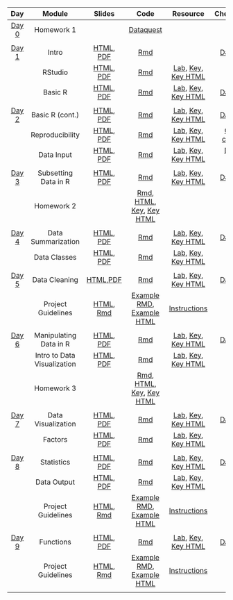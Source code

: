 | **Day**                                | **Module**                  | **Slides**                                                                                                                                                                                                                               | **Code**                                                                                                                                           | **Resource**                                                                                                                                                                                                                                                             | **Cheatsheets/Guides**                                                             |
| :------------------------------------: | :-------------------------: | :--------------------------------------------------------------------------------------------------------------------------------------------------------------------------------------------------------------------------------------: | :------------------------------------------------------------------------------------------------------------------------------------------------: | :----------------------------------------------------------------------------------------------------------------------------------------------------------------------------------------------------------------------------------------------------------------------: | :--------------------------------------------------------------------------------: |
| [Day 0](docs/module_details/day0.html) | Homework 1                  |                                                                                                                                                                                                                                          | [Dataquest](https://app.dataquest.io/login?target-url=%2Fm%2F499%2Fintroduction-to-programming-in-r)                                               |                                                                                                                                                                                                                                                                          |                                                                                    |
|                                        |                             |                                                                                                                                                                                                                                          |                                                                                                                                                    |                                                                                                                                                                                                                                                                          |                                                                                    |
| [Day 1](docs/module_details/day1.html) | Intro                       | [HTML](modules/Intro/Intro.html), [PDF](modules/Intro/Intro.pdf)                                                                                                                                                                         | [Rmd](modules/Intro/Intro.Rmd)                                                                                                                     |                                                                                                                                                                                                                                                                          | [Day 1 Cheatsheet](modules/cheatsheets/Day-1.pdf)                                  |
|                                        | RStudio                     | [HTML](modules/RStudio/RStudio.html), [PDF](modules/RStudio/RStudio.pdf)                                                                                                                                                                 | [Rmd](modules/RStudio/RStudio.Rmd)                                                                                                                 | [Lab](modules/RStudio/lab/RStudio_Lab.Rmd), [Key](modules/RStudio/lab/RStudio_Lab_Key.Rmd), [Key HTML](modules/RStudio/lab/RStudio_Lab_Key.html)                                                                                                                         |                                                                                    |
|                                        | Basic R                     | [HTML](modules/Basic_R/Basic_R.html), [PDF](modules/Basic_R/Basic_R.pdf)                                                                                                                                                                 | [Rmd](modules/Basic_R/Basic_R.Rmd)                                                                                                                 | [Lab](modules/Basic_R/lab/Basic_R_Lab.Rmd), [Key](modules/Basic_R/lab/Basic_R_Lab_Key.Rmd), [Key HTML](modules/Basic_R/lab/Basic_R_Lab_Key.html)                                                                                                                         | [Day 2 Cheatsheet](modules/cheatsheets/Day-2.pdf)                                  |
|                                        |                             |                                                                                                                                                                                                                                          |                                                                                                                                                    |                                                                                                                                                                                                                                                                          |                                                                                    |
| [Day 2](docs/module_details/day2.html) | Basic R (cont.)             | [HTML](modules/Basic_R/Basic_R.html), [PDF](modules/Basic_R/Basic_R.pdf)                                                                                                                                                                 | [Rmd](modules/Basic_R/Basic_R.Rmd)                                                                                                                 | [Lab](modules/Basic_R/lab/Basic_R_Lab.Rmd), [Key](modules/Basic_R/lab/Basic_R_Lab_Key.Rmd), [Key HTML](modules/Basic_R/lab/Basic_R_Lab_Key.html)                                                                                                                         | [Day 2 Cheatsheet](modules/cheatsheets/Day-2.pdf)                                  |
|                                        | Reproducibility             | [HTML](modules/Reproducibility/Reproducibility.html), [PDF](modules/Reproducibility/Reproducibility.pdf)                                                                                                                                  | [Rmd](modules/Reproducibility/Reproducibility.Rmd)                                                                                                 | [Lab](modules/Reproducibility/lab/Reproducibility_Lab.Rmd), [Key](modules/Reproducibility/lab/Reproducibility_Lab_Key.Rmd), [Key HTML](modules/Reproducibility/lab/Reproducibility_Lab_Key.html)                                                                                                                         | [Good scientific coding practices](resources/good-scientific-coding-practices.pdf) |
|                                        | Data Input                  | [HTML](modules/Data_Input/Data_Input.html), [PDF](modules/Data_Input/Data_Input.pdf)                                                                                                                                                     | [Rmd](modules/Data_Input/Data_Input.Rmd)                                                                                                           | [Lab](modules/Data_Input/lab/Data_Input_Lab.Rmd), [Key](modules/Data_Input/lab/Data_Input_Lab_Key.Rmd), [Key HTML](modules/Data_Input/lab/Data_Input_Lab_Key.html)                                                                                                       | [Debugging tips guide](resources/debugging_guide.pdf)                              |
|                                        |                             |                                                                                                                                                                                                                                          |                                                                                                                                                    |                                                                                                                                                                                                                                                                          |                                                                                    |
| [Day 3](docs/module_details/day3.html) | Subsetting Data in R        | [HTML](modules/Subsetting_Data_in_R/Subsetting_Data_in_R.html), [PDF](modules/Subsetting_Data_in_R/Subsetting_Data_in_R.pdf)                                                                                                             | [Rmd](modules/Subsetting_Data_in_R/Subsetting_Data_in_R.Rmd)                                                                                       | [Lab](modules/Subsetting_Data_in_R/lab/Subsetting_Data_in_R_Lab.Rmd), [Key](modules/Subsetting_Data_in_R/lab/Subsetting_Data_in_R_Lab_Key.Rmd), [Key HTML](modules/Subsetting_Data_in_R/lab/Subsetting_Data_in_R_Lab_Key.html)                                           | [Day 3 Cheatsheet](modules/cheatsheets/Day-3.pdf)                                  |
|                                        | Homework 2                  |                                                                                                                                                                                                                                          | [Rmd](modules/HW/homework2.Rmd), [HTML](modules/HW/homework2.html), [Key](modules/HW/homework2_key.Rmd), [Key HTML](modules/HW/homework2_key.html) |                                                                                                                                                                                                                                                                          |                                                                                    |
|                                        |                             |                                                                                                                                                                                                                                          |                                                                                                                                                    |                                                                                                                                                                                                                                                                          |                                                                                    |
| [Day 4](docs/module_details/day4.html) | Data Summarization          | [HTML](modules/Data_Summarization/Data_Summarization.html), [PDF](modules/Data_Summarization/Data_Summarization.pdf)                                                                                                                     | [Rmd](modules/Data_Summarization/Data_Summarization.Rmd)                                                                                           | [Lab](modules/Data_Summarization/lab/Data_Summarization_Lab.Rmd), [Key](modules/Data_Summarization/lab/Data_Summarization_Lab_Key.Rmd), [Key HTML](modules/Data_Summarization/lab/Data_Summarization_Lab_Key.html)                                                       | [Day 4 Cheatsheet](modules/cheatsheets/Day-4.pdf)                                  |
|                                        | Data Classes                | [HTML](modules/Data_Classes/Data_Classes.html), [PDF](modules/Data_Classes/Data_Classes.pdf)                                                                                                                                             | [Rmd](modules/Data_Classes/Data_Classes.Rmd)                                                                                                       | [Lab](modules/Data_Classes/lab/Data_Classes_Lab.Rmd), [Key](modules/Data_Classes/lab/Data_Classes_Lab_Key.Rmd), [Key HTML](modules/Data_Classes/lab/Data_Classes_Lab_Key.html)                                                                                           |                                                                                    |
|                                        |                             |                                                                                                                                                                                                                                          |                                                                                                                                                    |                                                                                                                                                                                                                                                                          |                                                                                    |
| [Day 5](docs/module_details/day5.html) | Data Cleaning               | [HTML](modules/Data_Cleaning/Data_Cleaning.html),[PDF](modules/Data_Cleaning/Data_Cleaning.pdf)                                                                                                                                          | [Rmd](modules/Data_Cleaning/Data_Cleaning.Rmd)                                                                                                     | [Lab](modules/Data_Cleaning/lab/Data_Cleaning_Lab.Rmd), [Key](modules/Data_Cleaning/lab/Data_Cleaning_Lab_Key.Rmd), [Key HTML](modules/Data_Cleaning/lab/Data_Cleaning_Lab_Key.html)                                                                                     | [Day 5 Cheatsheet](modules/cheatsheets/Day-5.pdf)                                  |
|                                        | Project Guidelines          | [HTML](modules/Project_Guidelines/Project_Guidelines.html), [Rmd](modules/Project_Guidelines/Project_Guidelines.Rmd)                                                                                                                     | [Example RMD](modules/Project_Example/Project_Example.Rmd), [Example HTML](modules/Project_Example/Project_Example.html)                           | [Instructions](modules/Project_Guidelines/Project_Guidelines.html)                                                                                                                                                                                                       |                                                                                    |
|                                        |                             |                                                                                                                                                                                                                                          |                                                                                                                                                    |                                                                                                                                                                                                                                                                          |                                                                                    |
| [Day 6](docs/module_details/day6.html) | Manipulating Data in R      | [HTML](modules/Manipulating_Data_in_R/Manipulating_Data_in_R.html), [PDF](modules/Manipulating_Data_in_R/Manipulating_Data_in_R.pdf)                                                                                                     | [Rmd](modules/Manipulating_Data_in_R/Manipulating_Data_in_R.Rmd)                                                                                   | [Lab](modules/Manipulating_Data_in_R/lab/Manipulating_Data_in_R_Lab.Rmd), [Key](modules/Manipulating_Data_in_R/lab/Manipulating_Data_in_R_Lab_Key.Rmd), [Key HTML](modules/Manipulating_Data_in_R/lab/Manipulating_Data_in_R_Lab_Key.html)                               | [Day 6 Cheatsheet](modules/cheatsheets/Day-6.pdf)                                  |
|                                        | Intro to Data Visualization | [HTML](modules/Esquisse_Data_Visualization/Esquisse_Data_Visualization.html), [PDF](modules/Esquisse_Data_Visualization/Esquisse_Data_Visualization.pdf)                                                                                 | [Rmd](modules/Esquisse_Data_Visualization/Esquisse_Data_Visualization.Rmd)                                                                         | [Lab](modules/Esquisse_Data_Visualization/lab/Esquisse_Data_Visualization_Lab.Rmd), [Key](modules/Esquisse_Data_Visualization/lab/Esquisse_Data_Visualization_Lab_Key.Rmd), [Key HTML](modules/Esquisse_Data_Visualization/lab/Esquisse_Data_Visualization_Lab_Key.html) |                                                                                    |
|                                        | Homework 3                  |                                                                                                                                                                                                                                          | [Rmd](modules/HW/homework3.Rmd), [HTML](modules/HW/homework3.html), [Key](modules/HW/homework3_key.Rmd), [Key HTML](modules/HW/homework3_key.html) |                                                                                                                                                                                                                                                                          |                                                                                    |
|                                        |                             |                                                                                                                                                                                                                                          |                                                                                                                                                    |                                                                                                                                                                                                                                                                          |                                                                                    |
| [Day 7](docs/module_details/day7.html) | Data Visualization          | [HTML](modules/Data_Visualization/Data_Visualization.html), [PDF](modules/Data_Visualization/Data_Visualization.pdf)                                                                                                                     | [Rmd](modules/Data_Visualization/Data_Visualization.Rmd)                                                                                           | [Lab](modules/Data_Visualization/lab/Data_Visualization_Lab.Rmd), [Key](modules/Data_Visualization/lab/Data_Visualization_Lab_Key.Rmd), [Key HTML](modules/Data_Visualization/lab/Data_Visualization_Lab_Key.html)                                                       | [Day 7 Cheatsheet](modules/cheatsheets/Day-7.pdf)                                  |
|                                        | Factors                     | [HTML](modules/Factors/Factors.html), [PDF](modules/Factors/Factors.pdf)                                                                                                                                                                 | [Rmd](modules/Factors/Factors.Rmd)                                                                                                                 | [Lab](modules/Factors/lab/Factors_Lab.Rmd), [Key](modules/Factors/lab/Factors_Lab_Key.Rmd), [Key HTML](modules/Factors/lab/Factors_Lab_Key.html)                                                                                                                         |                                                                                    |
|                                        |                             |                                                                                                                                                                                                                                          |                                                                                                                                                    |                                                                                                                                                                                                                                                                          |                                                                                    |
| [Day 8](docs/module_details/day8.html) | Statistics                  | [HTML](modules/Statistics/Statistics.html), [PDF](modules/Statistics/Statistics.pdf)                                                                                                                                                     | [Rmd](modules/Statistics/Statistics.Rmd)                                                                                                           | [Lab](modules/Statistics/lab/Statistics_Lab.Rmd), [Key](modules/Statistics/lab/Statistics_Lab_Key.Rmd), [Key HTML](modules/Statistics/lab/Statistics_Lab_Key.html)                                                                                                       | [Day 8 Cheatsheet](modules/cheatsheets/Day-8.pdf)                                  |
|                                        | Data Output                 | [HTML](modules/Data_Output/Data_Output.html), [PDF](modules/Data_Output/Data_Output.pdf)                                                                                                                                                 | [Rmd](modules/Data_Output/Data_Output.Rmd)                                                                                                         | [Lab](modules/Data_Output/lab/Data_Output_Lab.Rmd), [Key](modules/Data_Output/lab/Data_Output_Lab_Key.Rmd), [Key HTML](modules/Data_Output/lab/Data_Output_Lab_Key.html)                                                                                                 |                                                                                    |
|                                        | Project Guidelines          | [HTML](modules/Project_Guidelines/Project_Guidelines.html), [Rmd](modules/Project_Guidelines/Project_Guidelines.Rmd)                                                                                                                     | [Example RMD](modules/Project_Example/Project_Example.Rmd), [Example HTML](modules/Project_Example/Project_Example.html)                           | [Instructions](modules/Project_Guidelines/Project_Guidelines.html)                                                                                                                                                                                                       |                                                                                    |
|                                        |                             |                                                                                                                                                                                                                                          |                                                                                                                                                    |                                                                                                                                                                                                                                                                          |                                                                                    |
| [Day 9](docs/module_details/day9.html) | Functions                   | [HTML](modules/Functions/Functions.html), [PDF](modules/Functions/Functions.pdf)                                                                                                                                                         | [Rmd](modules/Functions/index.Rmd)                                                                                                                 | [Lab](modules/Functions/lab/Functions_Lab.Rmd), [Key](modules/Functions/lab/Functions_Lab_Key.Rmd), [Key HTML](modules/Functions/lab/Functions_Lab_Key.html)                                                                                                             | [Day 9 Cheatsheet](modules/cheatsheets/Day-9.pdf)                                  |
|                                        | Project Guidelines          | [HTML](modules/Project_Guidelines/Project_Guidelines.html), [Rmd](modules/Project_Guidelines/Project_Guidelines.Rmd)                                                                                                                     | [Example RMD](modules/Project_Example/Project_Example.Rmd), [Example HTML](modules/Project_Example/Project_Example.html)                           | [Instructions](modules/Project_Guidelines/Project_Guidelines.html)                                                                                                                                                                                                       |                                                                                    |
|                                        |                             |                                                                                                                                                                                                                                          |                                                                                                                                                    |                                                                                                                                                                                                                                                                          |                                                                                    |
